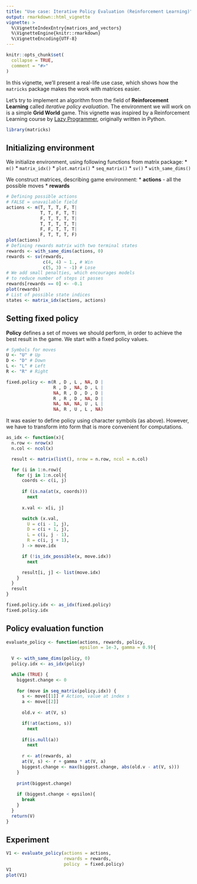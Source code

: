 ```yaml
---
title: "Use case: Iterative Policy Evaluation (Reinforcement Learning)"
output: rmarkdown::html_vignette
vignette: >
  %\VignetteIndexEntry{matrices_and_vectors}
  %\VignetteEngine{knitr::rmarkdown}
  %\VignetteEncoding{UTF-8}
---
```


```r
knitr::opts_chunk$set(
  collapse = TRUE,
  comment = "#>"
)
```

In this vignette, we'll present a real-life use case, which shows how the `matricks` package makes the work with matrices easier. 

Let's try to implement an algorithm from the field of **Reinforcement Learning** called *iterative policy evaluation*. The environment we will work on is a simple **Grid World** game. This vignette was inspired by a Reinforcement Learning course by [Lazy Programmer](https://github.com/lazyprogrammer), originally written in Python.

```r
library(matricks)
```

## Initializing environment

We initialize environment, using following functions from matrix package:
 * `m()`
 * `matrix_idx()`
 * `plot.matrix()`
 * `seq_matrix()`
 * `sv()`
 * `with_same_dims()`

We construct matrices, describing game environment:
* **actions** - all the possible moves
* **rewards**

```r
# Defining possible actions
# FALSE = unavailable field
actions <- m(T, T, T, F, T|
             T, T, F, T, T|
             F, T, T, T, T|
             T, T, T, T, T|
             F, F, T, T, T|
             F, T, T, T, F)
plot(actions)
# Defining rewards matrix with two terminal states
rewards <- with_same_dims(actions, 0)
rewards <- sv(rewards,
              c(4, 4) ~ 1., # Win
              c(5, 3) ~ -1) # Lose
# We add small penalties, which encourages models
# to reduce number of steps it passes 
rewards[rewards == 0] <- -0.1
plot(rewards)
# List of possible state indices
states <- matrix_idx(actions, actions)
```
## Setting fixed policy

**Policy** defines a set of moves we should perform, in order to achieve the best result in the game.
We start with a fixed policy values.

```r
# Symbols for moves
U <- "U" # Up
D <- "D" # Down
L <- "L" # Left
R <- "R" # Right

fixed.policy <- m(R , D , L , NA, D |
                  R , D , NA, D , L |
                  NA, R , D , D , D |
                  R , R , D , NA, D |
                  NA, NA, NA, U , L |
                  NA, R , U , L , NA)
```
It was easier to define policy using character symbols (as above). 
However, we have to transform into form that is more convenient for computations. 
```r
as_idx <- function(x){
  n.row <- nrow(x)
  n.col <- ncol(x)

  result <- matrix(list(), nrow = n.row, ncol = n.col)

  for (i in 1:n.row){
    for (j in 1:n.col){
      coords <- c(i, j)
      
      if (is.na(at(x, coords)))
        next
      
      x.val <- x[i, j]

      switch (x.val,
        U = c(i - 1, j),
        D = c(i + 1, j),
        L = c(i, j - 1),
        R = c(i, j + 1),
      ) -> move.idx

      if (!is_idx_possible(x, move.idx))
        next

      result[i, j] <- list(move.idx)
    }
  }
  result
}

fixed.policy.idx <- as_idx(fixed.policy)
fixed.policy.idx
```

## Policy evaluation function
```r
evaluate_policy <- function(actions, rewards, policy, 
                            epsilon = 1e-3, gamma = 0.9){
  
  V <- with_same_dims(policy, 0)
  policy.idx <- as_idx(policy)

  while (TRUE) {
    biggest.change <- 0
  
    for (move in seq_matrix(policy.idx)) {
      s <- move[[1]] # Action, value at index s
      a <- move[[2]]
   
      old.v <- at(V, s)

      if(!at(actions, s))
        next
      
      if(is.null(a))
        next
        
      r <- at(rewards, a)
      at(V, s) <- r + gamma * at(V, a)
      biggest.change <- max(biggest.change, abs(old.v - at(V, s)))
    }
    
    print(biggest.change)
    
    if (biggest.change < epsilon){
      break
    }
  }
  return(V)
}  
```

## Experiment
```r
V1 <- evaluate_policy(actions = actions, 
                      rewards = rewards,
                      policy  = fixed.policy)
V1
plot(V1)
```

  
